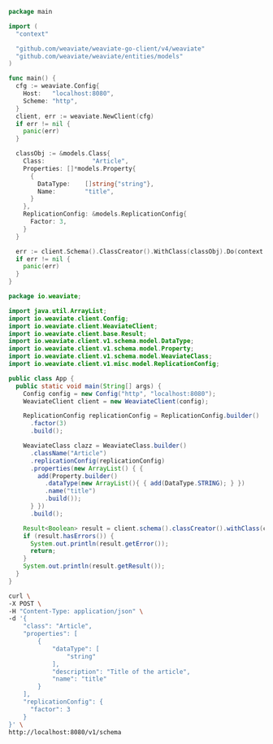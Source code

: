 

<Tabs groupId="languages">
  <TabItem value="py" label="Python Client v4">
    <FilteredTextBlock
      text={PyCode}
      startMarker="# START ReplicationSettings"
      endMarker="# END ReplicationSettings"
      language="py"
    />
  </TabItem>

  <TabItem value="py3" label="Python Client v3">
    <FilteredTextBlock
      text={PyCodeV3}
      startMarker="# START ReplicationSettings"
      endMarker="# END ReplicationSettings"
      language="py"
    />
  </TabItem>

  <TabItem value="js" label="JS/TS v3">
    <FilteredTextBlock
      text={TSCode}
      startMarker="// START ReplicationSettings"
      endMarker="// END ReplicationSettings"
      language="ts"
    />
  </TabItem>

  <TabItem value="js2" label="JS/TS v2">
    <FilteredTextBlock
      text={TSCodeLegacy}
      startMarker="// START ReplicationSettings"
      endMarker="// END ReplicationSettings"
      language="ts"
    />
  </TabItem>

<TabItem value="go" label="Go">

```go
package main

import (
  "context"

  "github.com/weaviate/weaviate-go-client/v4/weaviate"
  "github.com/weaviate/weaviate/entities/models"
)

func main() {
  cfg := weaviate.Config{
    Host:   "localhost:8080",
    Scheme: "http",
  }
  client, err := weaviate.NewClient(cfg)
  if err != nil {
    panic(err)
  }

  classObj := &models.Class{
    Class:             "Article",
    Properties: []*models.Property{
      {
        DataType:    []string{"string"},
        Name:        "title",
      }
    },
    ReplicationConfig: &models.ReplicationConfig{
      Factor: 3,
    }
  }

  err := client.Schema().ClassCreator().WithClass(classObj).Do(context.Background())
  if err != nil {
    panic(err)
  }
}
```

</TabItem>
<TabItem value="java" label="Java">

```java
package io.weaviate;

import java.util.ArrayList;
import io.weaviate.client.Config;
import io.weaviate.client.WeaviateClient;
import io.weaviate.client.base.Result;
import io.weaviate.client.v1.schema.model.DataType;
import io.weaviate.client.v1.schema.model.Property;
import io.weaviate.client.v1.schema.model.WeaviateClass;
import io.weaviate.client.v1.misc.model.ReplicationConfig;

public class App {
  public static void main(String[] args) {
    Config config = new Config("http", "localhost:8080");
    WeaviateClient client = new WeaviateClient(config);

    ReplicationConfig replicationConfig = ReplicationConfig.builder()
      .factor(3)
      .build();

    WeaviateClass clazz = WeaviateClass.builder()
      .className("Article")
      .replicationConfig(replicationConfig)
      .properties(new ArrayList() { {
        add(Property.builder()
          .dataType(new ArrayList(){ { add(DataType.STRING); } })
          .name("title")
          .build());
      } })
      .build();

    Result<Boolean> result = client.schema().classCreator().withClass(clazz).run();
    if (result.hasErrors()) {
      System.out.println(result.getError());
      return;
    }
    System.out.println(result.getResult());
  }
}
```

</TabItem>
<TabItem value="curl" label="Curl">

```bash
curl \
-X POST \
-H "Content-Type: application/json" \
-d '{
    "class": "Article",
    "properties": [
        {
            "dataType": [
                "string"
            ],
            "description": "Title of the article",
            "name": "title"
        }
    ],
    "replicationConfig": {
      "factor": 3
    }
}' \
http://localhost:8080/v1/schema
```

</TabItem>
</Tabs>
